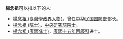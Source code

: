 '''楊念祖'''可以指以下的人:
*[[楊念祖_(臺灣學政界人物)|楊念祖 (臺灣學政界人物)]]，曾任[[中华民国国防部|中华民国国防部]]部长。
*[[楊念祖_(院士)|楊念祖 (院士)]]，[[中央研究院院士|中央研究院院士]]。
*[[楊念祖_(康熙進士)|楊念祖 (康熙進士)]]，[[Template:康熙十五年丙辰科殿試金榜|康熙十五年丙辰科]]进士。

{{disambig|N念|Cat=三字楊姓人名消歧義}}